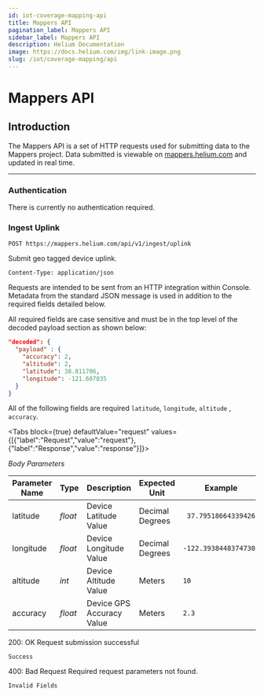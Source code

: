 ```yaml
---
id: iot-coverage-mapping-api
title: Mappers API
pagination_label: Mappers API
sidebar_label: Mappers API
description: Helium Documentation
image: https://docs.helium.com/img/link-image.png
slug: /iot/coverage-mapping/api
---
```



<LegacyContentBanner />

# Mappers API


## Introduction

The Mappers API is a set of HTTP requests used for submitting data to the Mappers project. Data
submitted is viewable on [mappers.helium.com](https://mappers.helium.com) and updated in real time.

---

### Authentication

There is currently no authentication required.

### Ingest Uplink

```
POST https://mappers.helium.com/api/v1/ingest/uplink
```

Submit geo tagged device uplink.

`Content-Type: application/json`

Requests are intended to be sent from an HTTP integration within Console. Metadata from the standard
JSON message is used in addition to the required fields detailed below.

All required fields are case sensitive and must be in the top level of the decoded payload section
as shown below:

```json
"decoded": {
  "payload" : {
    "accuracy": 2,
    "altitude": 2,
    "latitude": 38.811706,
    "longitude": -121.607035
  }
}
```

All of the following fields are required `latitude`, `longitude`, `altitude` , `accuracy`.

<Tabs
  block={true}
  defaultValue="request"
  values={[{"label":"Request","value":"request"},{"label":"Response","value":"response"}]}>
<TabItem value="request">

_Body Parameters_

| Parameter Name | Type    | Description               | Expected Unit   | Example               |
| -------------- | ------- | ------------------------- | --------------- | --------------------- |
| latitude       | _float_ | Device Latitude Value     | Decimal Degrees | ` 37.79518664339426`  |
| longitude      | _float_ | Device Longitude Value    | Decimal Degrees | `-122.39384483747301` |
| altitude       | _int_   | Device Altitude Value     | Meters          | `10`                  |
| accuracy       | _float_ | Device GPS Accuracy Value | Meters          | `2.3`                 |

</TabItem>
<TabItem value="response">

200: OK Request submission successful

```
Success
```

400: Bad Request Required request parameters not found.

```
Invalid Fields
```

</TabItem>
</Tabs>
